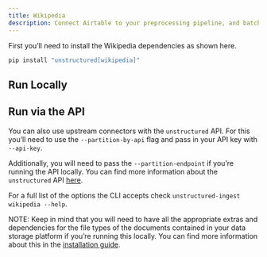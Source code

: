 ```yaml
---
title: Wikipedia
description: Connect Airtable to your preprocessing pipeline, and batch process all your documents using `unstructured-ingest` to store structured outputs locally on your filesystem.
---
```


First you’ll need to install the Wikipedia dependencies as shown here.

```bash
pip install "unstructured[wikipedia]"

```


## Run Locally


<CodeGroup>

  <WikipediaSh />

  <WikipediaPy />

</CodeGroup>

## Run via the API

You can also use upstream connectors with the `unstructured` API. For this you’ll need to use the `--partition-by-api` flag and pass in your API key with `--api-key`.


<CodeGroup>

  <WikipediaAPISh />

  <WikipediaAPIPy />

</CodeGroup>

Additionally, you will need to pass the `--partition-endpoint` if you’re running the API locally. You can find more information about the `unstructured` API [here](https://github.com/Unstructured-IO/unstructured-api).

For a full list of the options the CLI accepts check `unstructured-ingest wikipedia --help`.

NOTE: Keep in mind that you will need to have all the appropriate extras and dependencies for the file types of the documents contained in your data storage platform if you’re running this locally. You can find more information about this in the [installation guide](/open-source/installation/overview).
